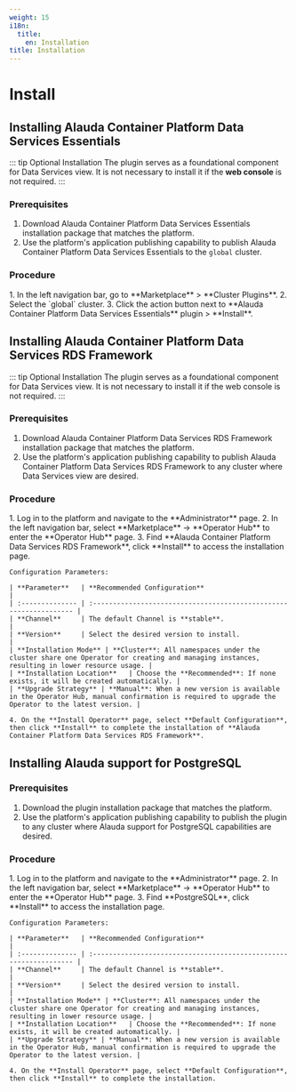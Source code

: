 ```yaml
---
weight: 15
i18n:
  title:
    en: Installation
title: Installation
---
```


# Install

## Installing Alauda Container Platform Data Services Essentials

::: tip Optional Installation
The plugin serves as a foundational component for Data Services view. It is not necessary to install it if the **web console** <span/> is not required.
:::

### Prerequisites

1. Download Alauda Container Platform Data Services Essentials installation package that matches the platform.
2. Use the platform's application publishing capability to publish Alauda Container Platform Data Services Essentials to the `global` cluster.

### Procedure

<Tabs>
  <Tab label="Web Console">
    1. In the left navigation bar, go to **Marketplace** > **Cluster Plugins**.
    2. Select the `global` cluster.
    3. Click the action button next to **Alauda Container Platform Data Services Essentials** plugin > **Install**.
  </Tab>
</Tabs>

## Installing Alauda Container Platform Data Services RDS Framework

::: tip Optional Installation
The plugin serves as a foundational component for Data Services view. It is not necessary to install it if the web console is not required.
:::

### Prerequisites

1. Download Alauda Container Platform Data Services RDS Framework installation package that matches the platform.
2. Use the platform's application publishing capability to publish Alauda Container Platform Data Services RDS Framework to any cluster where Data Services view are desired.

### Procedure

<Tabs>
  <Tab label="Web Console">
    1. Log in to the platform and navigate to the **Administrator** page.
    2. In the left navigation bar, select **Marketplace** -> **Operator Hub** to enter the **Operator Hub** page.
    3. Find **Alauda Container Platform Data Services RDS Framework**, click **Install** to access the installation page.

    Configuration Parameters:

    | **Parameter**   | **Recommended Configuration**                                      |
    | :-------------- | :----------------------------------------------------------------- |
    | **Channel**     | The default Channel is **stable**.                                 |
    | **Version**     | Select the desired version to install.                             |
    | **Installation Mode** | **Cluster**: All namespaces under the cluster share one Operator for creating and managing instances, resulting in lower resource usage. |
    | **Installation Location**   | Choose the **Recommended**: If none exists, it will be created automatically. |
    | **Upgrade Strategy** | **Manual**: When a new version is available in the Operator Hub, manual confirmation is required to upgrade the Operator to the latest version. |

    4. On the **Install Operator** page, select **Default Configuration**, then click **Install** to complete the installation of **Alauda Container Platform Data Services RDS Framework**.
  </Tab>
</Tabs>

## Installing Alauda support for PostgreSQL

### Prerequisites

1. Download the plugin installation package that matches the platform.
2. Use the platform's application publishing capability to publish the plugin to any cluster where Alauda support for PostgreSQL capabilities are desired.

### Procedure

<Tabs>
  <Tab label="Web Console">
    1. Log in to the platform and navigate to the **Administrator** page.
    2. In the left navigation bar, select **Marketplace** -> **Operator Hub** to enter the **Operator Hub** page.
    3. Find **PostgreSQL**, click **Install** to access the installation page.

    Configuration Parameters:

    | **Parameter**   | **Recommended Configuration**                                       |
    | :-------------- | :----------------------------------------------------------------- |
    | **Channel**     | The default Channel is **stable**.                                 |
    | **Version**     | Select the desired version to install.                             |
    | **Installation Mode** | **Cluster**: All namespaces under the cluster share one Operator for creating and managing instances, resulting in lower resource usage. |
    | **Installation Location**   | Choose the **Recommended**: If none exists, it will be created automatically. |
    | **Upgrade Strategy** | **Manual**: When a new version is available in the Operator Hub, manual confirmation is required to upgrade the Operator to the latest version. |

    4. On the **Install Operator** page, select **Default Configuration**, then click **Install** to complete the installation.
  </Tab>
</Tabs>

